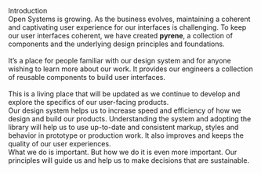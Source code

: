 
<Meta title="About Pyrene/Introduction" />

<style>{`
  .title {
    margin-left: 0;
    margin-bottom: 24px;
    font-size: 32px;
    font-weight: 600;
    line-height: 1.5;
  }

  .principlesGrid {
    display: grid;
    grid-template-columns: 1fr 1fr;
    grid-row-gap: 40px;
  }

  .designSystemGrid {
    display: grid;
    grid-gap: 24px;
  }
`}</style>

<div>
  <div>
    <div className="title">Introduction</div>
    <DescriptionBox>
      Open Systems is growing. As the business evolves, maintaining a coherent and captivating user experience for our interfaces is challenging.
      To keep our user interfaces coherent, we have created <strong>pyrene</strong>, a collection of components and the underlying design principles and foundations.<br/><br/>
      It’s a place for people familiar with our design system and for anyone wishing to learn more about our work.
      It provides our engineers a collection of reusable components to build user interfaces.
      <br/><br/>This is a living place that will be updated as we continue to develop and explore the specifics of our user-facing products.
    </DescriptionBox>
  </div>
  <div>
    <Paragraph title="Design System">
      <DescriptionBox>
        Our design system helps us to increase speed and efficiency of how we design and build our products.
        Understanding the system and adopting the library will help us to use up-to-date and consistent markup, styles and behavior in prototype or production work.
        It also improves and keeps the quality of our user experiences.
      </DescriptionBox>
      <div className="designSystemGrid">
        <DesignSystemBox
          number={4}
          icon="pages"
          title="pages"
          description="Pages are the final stage and show what a user interfaces looks like with real representative content in place."
        />
        <DesignSystemBox
          number={3}
          icon="templates"
          title="templates"
          description="Templates are page-level objects that place components into a layout and visualize the underlying content structure."
        />
        <DesignSystemBox
          number={2}
          icon="components"
          title="components"
          description="Components are the UI building blocks. Components can be single UI elements like a Button or acting together as a unit. Some examples include Buttons, Inputs, Selects, Modals etc."
        />
        <DesignSystemBox
          number={1}
          icon="foundations"
          title="foundations"
          description="Foundations are the underlying parameters and variables which drive the general appearance, expression and behavior. Those elements can’t be broken down any further and do include fonts, colors, shapes, icons, grids, writing etc."
        />
      </div>
    </Paragraph>
    <Paragraph title="Principles">
      <DescriptionBox>
        What we do is important.
        But how we do it is even more important.
        Our principles will guide us and help us to make decisions that are sustainable.
      </DescriptionBox>
      <div className="principlesGrid">
        <Principle
          icon="tailor"
          title="Tailor-Made but Application-Agnostic"
          description="We aim to find the sweet spot of reusability. Leaving out functionality allows our components to be used consistently. Yet, we don’t want them to be so specific that they can only be used in a specific application"
        />
        <Principle
          icon="extensible"
          title="Extensible"
          description="We accept that we can't always get it right the first time, and we know that there will be future use cases that we just couldn't think of yet. That's why we design our components not to be complete, but to be extensible."
        />
        <Principle
          icon="simple"
          title="Simple but Controlled"
          description="While we want components to be as easy to use as possible, we understand that hiding complex state handling from their parents is not always the best option. Aspects that are of interest to the parent components, we must allow them to control, rather than consume."
        />
        <Principle
          icon="clarity"
          title="Clarity"
          description="We do not overwhelm our users with information. We practice simplicity by focusing on the essential aspects."
        />
        <Principle
          icon="efficiency"
          title="Efficiency"
          description="We minimize the effort it takes to reach a goal. We create familiarity by applying established patterns and use the same solution to the same problem."
        />
        <Principle
          icon="coherence"
          title="Coherence"
          description="We take care of consistent interactions, visual designs and writing. We pursue the same intuitive experience and create recognition across our products."
        />
        <Principle
          icon="accuracy"
          title="Accuracy"
          description="We are proud of what we do. We demonstrate respect for people’s time and attention through well thought and elegant craftsmanship."
        />
        <Principle
          icon="all"
          title="Design for All"
          description="We actively involve users and collect feedback to get a clear understanding of users and task requirements. We are committed to improve accessibility according W3C recommendations."
        />
      </div>
    </Paragraph>
  </div>
</div>
